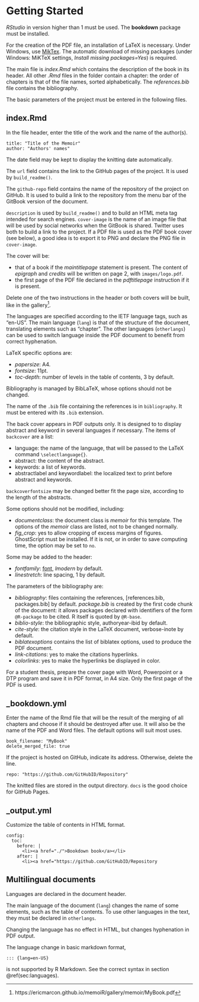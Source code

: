 # Getting Started {#getting_started}

_RStudio_ in version higher than 1 must be used.
The **bookdown** package must be installed.

For the creation of the PDF file, an installation of LaTeX is necessary.
Under Windows, use [MikTex](https://miktex.org/download).
The automatic download of missing packages (under Windows: MiKTeX settings, _Install missing packages=Yes_) is required.

The main file is _index.Rmd_ which contains the description of the book in its header. 
All other _.Rmd_ files in the folder contain a chapter: the order of chapters is that of the file names, sorted alphabetically.
The _references.bib_ file contains the bibliography.

The basic parameters of the project must be entered in the following files.


## index.Rmd {#index}

In the file header, enter the title of the work and the name of the author(s).

    title: "Title of the Memoir" 
    author: "Authors' names"
    
The date field may be kept to display the knitting date automatically.

The `url` field contains the link to the GitHub pages of the project.
It is used by `build_readme()`.

The `github-repo` field contains the name of the repository of the project on GitHub.
It is used to build a link to the repository from the menu bar of the GitBook version of the document.

`description` is used by `build_readme()` and to build an HTML meta tag intended for search engines.
`cover-image` is the name of an image file that will be used by social networks when the GitBook is shared.
Twitter uses both to build a link to the project.
If a PDF file is used as the PDF book cover (see below), a good idea is to export it to PNG and declare the PNG file in `cover-image`.

The cover will be:

- that of a book if the _maintitlepage_ statement is present. 
The content of _epigraph_ and _credits_ will be written on page 2, with `images/logo.pdf`.
- the first page of the PDF file declared in the _pdftitlepage_ instruction if it is present.

Delete one of the two instructions in the header or both covers will be built, like in the gallery[^811].

[^811]: https://ericmarcon.github.io/memoiR/gallery/memoir/MyBook.pdf

The languages are specified according to the IETF language tags, such as "en-US".
The main language (`lang`) is that of the structure of the document, translating elements such as "chapter".
The other languages (`otherlangs`) can be used to switch language inside the PDF document to benefit from correct hyphenation.


LaTeX specific options are:

- _papersize_: A4.
- _fontsize_: 11pt.
- _toc-depth_: number of levels in the table of contents, 3 by default.

Bibliography is managed by BibLaTeX, whose options should not be changed.

The name of the `.bib` file containing the references is in `bibliography`.
It must be entered with its `.bib` extension.

The back cover appears in PDF outputs only.
It is designed to to display abstract and keyword in several languages if necessary.
The items of `backcover` are a list:

- language: the name of the language, that will be passed to the LaTeX command `\selectlanguage{}`.
- abstract: the content of the abstract.
- keywords: a list of keywords.
- abstractlabel and keywordlabel: the localized text to print before abstract and keywords.

`backcoverfontsize` may be changed better fit the page size, according to the length of the abstracts.

Some options should not be modified, including:

- _documentclass_: the document class is _memoir_ for this template. 
The options of the _memoir_ class are listed, not to be changed normally.
- *fig_crop*: yes to allow cropping of excess margins of figures.
GhostScript must be installed.
If it is not, or in order to save computing time, the option may be set to `no`.

Some may be added to the header:

- _fontfamily_: [font](https://en.wikibooks.org/wiki/LaTeX/Fonts#Font_families), _lmodern_ by default.
- _linestretch_: line spacing, 1 by default.

The parameters of the bibliography are:

- _bibliography_: files containing the references, [references.bib, packages.bib] by default. 
_package.bib_ is created by the first code chunk of the document: it allows packages declared with identifiers of the form `@R-package` to be cited. 
R itself is quoted by `@R-base`.
- _biblio-style_: the bibliographic style, authoryear-ibid by default.
- _cite-style_: the citation style in the LaTeX document, verbose-inote by default.
- _biblatexoptions_ contains the list of biblatex options, used to produce the PDF document.
- _link-citations_: yes to make the citations hyperlinks.
- _colorlinks_: yes to make the hyperlinks be displayed in color.

For a student thesis, prepare the cover page with Word, Powerpoint or a DTP program and save it in PDF format, in A4 size.
Only the first page of the PDF is used.


## _bookdown.yml

Enter the name of the Rmd file that will be the result of the merging of all chapters and choose if it should be destroyed after use.
It will also be the name of the PDF and Word files.
The default options will suit most uses.

    book_filename: "MyBook"
    delete_merged_file: true


If the project is hosted on GitHub, indicate its address.
Otherwise, delete the line.

    repo: "https://github.com/GitHubID/Repository"

The knitted files are stored in the output directory.
`docs` is the good choice for GitHub Pages.


## _output.yml

Customize the table of contents in HTML format.

    config:
      toc:
        before: |
          <li><a href="./">Bookdown book</a></li>
        after: |
          <li><a href="https://github.com/GitHubID/Repository


## Multilingual documents

Languages are declared in the document header.

The main language of the document (`lang`) changes the name of some elements, such as the table of contents.
To use other languages in the text, they must be declared in `otherlangs`.

Changing the language has no effect in HTML, but changes hyphenation in PDF output.

The language change in basic markdown format, 
```
::: {lang=en-US}
```
is not supported by R Markdown.
See the correct syntax in section \@ref(sec:languages).

